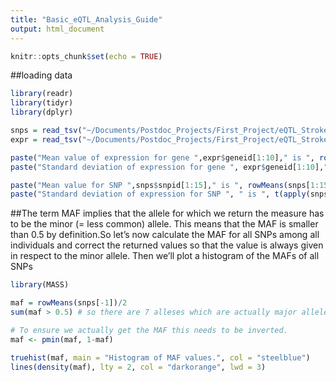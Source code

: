 ```yaml
---
title: "Basic_eQTL_Analysis_Guide"
output: html_document
---
```


```r
knitr::opts_chunk$set(echo = TRUE)
```

##loading data

```r
library(readr)
library(tidyr)
library(dplyr)

snps = read_tsv("~/Documents/Postdoc_Projects/First_Project/eQTL_Stroke_011519_Input_Output/Input/MatrixEQTL/data/SNP.txt")
expr = read_tsv("~/Documents/Postdoc_Projects/First_Project/eQTL_Stroke_011519_Input_Output/Input/MatrixEQTL/data/GE.txt")

```

```r
paste("Mean value of expression for gene ",expr$geneid[1:10]," is ", rowMeans(expr[1:10, -1]))
paste("Standard deviation of expression for gene ", expr$geneid[1:10]," is ", t(apply(expr[1:10, -1], 1, sd)))
```
```r
paste("Mean value for SNP ",snps$snpid[1:15]," is ", rowMeans(snps[1:15, -1]))
paste("Standard deviation of expression for SNP ", " is ", t(apply(snps[1:15, -1], 1, sd)))

```
##The term MAF implies that the allele for which we return the measure has to be the minor (= less common) allele. This means that the MAF is smaller than 0.5 by definition.So let’s now calculate the MAF for all SNPs among all individuals and correct the returned values so that the value is always given in respect to the minor allele. Then we’ll plot a histogram of the MAFs of all SNPs

```r
library(MASS)
```

```r
maf = rowMeans(snps[-1])/2
sum(maf > 0.5) # so there are 7 alleses which are actually major alleles in this population sample
```
```r
# To ensure we actually get the MAF this needs to be inverted.
maf <- pmin(maf, 1-maf)

truehist(maf, main = "Histogram of MAF values.", col = "steelblue")
lines(density(maf), lty = 2, col = "darkorange", lwd = 3)

```


